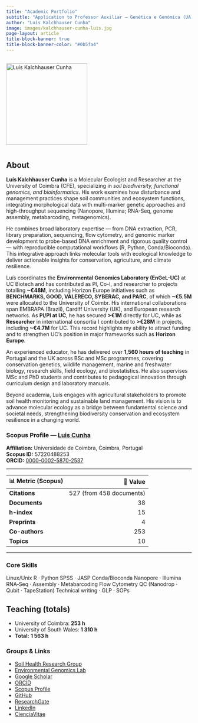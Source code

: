 ```yaml
---
title: "Academic Portfolio"
subtitle: "Application to Professor Auxiliar — Genética e Genómica (UA)"
author: "Luís Kalchhauser Cunha"
image: images/kalchhauser-cunha-luis.jpg
page-layout: article
title-block-banner: true
title-block-banner-color: "#0b5fa4"
---
```


<div style="display:flex; gap:24px; align-items:center; flex-wrap:wrap;">
  <img src="images/kalchhauser-cunha-luis.jpg" alt="Luís Kalchhauser Cunha" width="220" class="portrait">
</div>

## About

**Luís Kalchhauser Cunha** is a Molecular Ecologist and Researcher at the University of Coimbra (CFE), specializing in *soil biodiversity, functional genomics, and bioinformatics*. His work examines how disturbance and management practices shape soil communities and ecosystem functions, integrating morphological data with multi-marker genetic approaches and high-throughput sequencing (Nanopore, Illumina; RNA-Seq, genome assembly, metabarcoding, metagenomics).  

He combines broad laboratory expertise — from DNA extraction, PCR, library preparation, sequencing, flow cytometry, and genomic marker development to probe-based DNA enrichment and rigorous quality control — with reproducible computational workflows (R, Python, Conda/Bioconda). This integrative approach links molecular tools with ecological knowledge to deliver actionable insights for conservation, agriculture, and climate resilience.  

Luís coordinates the **Environmental Genomics Laboratory (EnGeL-UC)** at UC Biotech and has contributed as PI, Co-I, and researcher to projects totalling **~€48M**, including Horizon Europe initiatives such as **BENCHMARKS, GOOD, VALERECO, SYBERAC, and PARC**, of which **~€5.5M** were allocated to the University of Coimbr. His international collaborations span EMBRAPA (Brazil), Cardiff University (UK), and European research networks. As **PI/PI at UC**, he has secured **>€1M** directly for UC, while as **Researcher** in international consortia I contributed to **>€28M** in projects, including **~€4.7M** for UC. This record highlights my ability to attract funding and to strengthen UC’s position in major frameworks such as **Horizon Europe**.  

An experienced educator, he has delivered over **1,560 hours of teaching** in Portugal and the UK across BSc and MSc programmes, covering conservation genetics, wildlife management, marine and freshwater biology, research skills, field ecology, and biostatistics. He also supervises MSc and PhD students and contributes to pedagogical innovation through curriculum design and laboratory manuals.  

Beyond academia, Luís engages with agricultural stakeholders to promote soil health monitoring and sustainable land management. His vision is to advance molecular ecology as a bridge between fundamental science and societal needs, strengthening biodiversity conservation and ecosystem resilience in a changing world.  


### Scopus Profile — [Luis Cunha](https://www.scopus.com/authid/detail.uri?authorId=57220488253)

**Affiliation:** Universidade de Coimbra, Coimbra, Portugal  
**Scopus ID:** 57220488253  
**ORCID:** [0000-0002-5870-2537](http://orcid.org/0000-0002-5870-2537/)  

---

| 📊 Metric (Scopus)        | 🔢 Value |
|------------------|---------:|
| **Citations**    | 527 (from 458 documents) |
| **Documents**    | 38 |
| **h-index**      | 15 |
| **Preprints**    | 4 |
| **Co-authors**   | 253 |
| **Topics**       | 10 |
---

### Core Skills

<span class="badge-soft">Linux/Unix</span>
<span class="badge-soft">R · Python</span>
<span class="badge-soft">SPSS · JASP</span>
<span class="badge-soft">Conda/Bioconda</span>
<span class="badge-soft">Nanopore · Illumina</span>
<span class="badge-soft">RNA‑Seq · Assembly · Metabarcoding</span>
<span class="badge-soft">Flow Cytometry</span>
<span class="badge-soft">QC (Nanodrop · Qubit · TapeStation)</span>
<span class="badge-soft">Technical writing · GLP · SOPs</span>

## Teaching (totals)
- University of Coimbra: **253 h**  
- University of South Wales: **1 310 h**  
- **Total:** **1 563 h**

### Groups & Links

- [Soil Health Research Group](https://cfe.uc.pt/grupos-de-investigacao/saude-do-solo/)  
- [Environmental Genomics Lab](https://cfe.uc.pt/laboratorios-servicos/environmental-genomics-lab/)  
- [Google Scholar](https://scholar.google.pt/citations?user=_HJekuoAAAAJ&hl=en)  
- [ORCID](http://orcid.org/0000-0002-5870-2537/)  
- [Scopus Profile](https://www.scopus.com/authid/detail.uri?authorId=57220488253/)  
- [GitHub](https://github.com/luiscunhamx)  
- [ResearchGate](https://www.researchgate.net/profile/Luis_Cunha3/)  
- [LinkedIn](https://www.linkedin.com/in/luisnevescunha/)  
- [CienciaVitae](https://www.cienciavitae.pt/en/D518-3D55-8C71/)  